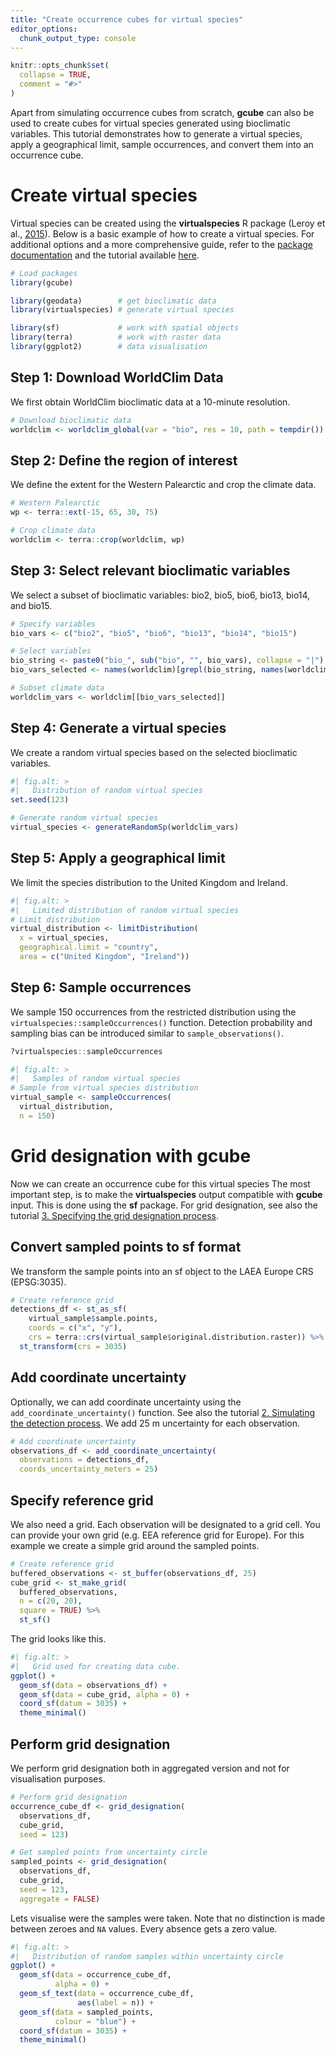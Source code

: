 ```yaml
---
title: "Create occurrence cubes for virtual species"
editor_options: 
  chunk_output_type: console
---
```


```r
knitr::opts_chunk$set(
  collapse = TRUE,
  comment = "#>"
)
```

Apart from simulating occurrence cubes from scratch, **gcube** can also be used to create cubes for virtual species generated using bioclimatic variables. This tutorial demonstrates how to generate a virtual species, apply a geographical limit, sample occurrences, and convert them into an occurrence cube.

# Create virtual species

Virtual species can be created using the **virtualspecies** R package (Leroy et al., [2015](https://doi.org/10.1111/ecog.01388)).
Below is a basic example of how to create a virtual species.
For additional options and a more comprehensive guide, refer to the [package documentation](https://cran.r-project.org/web/packages/virtualspecies/index.html) and the tutorial available [here](https://borisleroy.com/files/virtualspecies-tutorial.html).

```r
# Load packages
library(gcube)

library(geodata)        # get bioclimatic data
library(virtualspecies) # generate virtual species

library(sf)             # work with spatial objects
library(terra)          # work with raster data
library(ggplot2)        # data visualisation
```

## Step 1: Download WorldClim Data

We first obtain WorldClim bioclimatic data at a 10-minute resolution.

```r
# Download bioclimatic data
worldclim <- worldclim_global(var = "bio", res = 10, path = tempdir())
```

## Step 2: Define the region of interest

We define the extent for the Western Palearctic and crop the climate data.

```r
# Western Palearctic
wp <- terra::ext(-15, 65, 30, 75)

# Crop climate data
worldclim <- terra::crop(worldclim, wp)
```

## Step 3: Select relevant bioclimatic variables

We select a subset of bioclimatic variables: bio2, bio5, bio6, bio13, bio14, and bio15.

```r
# Specify variables
bio_vars <- c("bio2", "bio5", "bio6", "bio13", "bio14", "bio15")

# Select variables
bio_string <- paste0("bio_", sub("bio", "", bio_vars), collapse = "|")
bio_vars_selected <- names(worldclim)[grepl(bio_string, names(worldclim))]

# Subset climate data
worldclim_vars <- worldclim[[bio_vars_selected]]
```

## Step 4: Generate a virtual species

We create a random virtual species based on the selected bioclimatic variables.

```r
#| fig.alt: >
#|   Distribution of random virtual species
set.seed(123)

# Generate random virtual species
virtual_species <- generateRandomSp(worldclim_vars)
```

## Step 5: Apply a geographical limit

We limit the species distribution to the United Kingdom and Ireland.

```r
#| fig.alt: >
#|   Limited distribution of random virtual species
# Limit distribution
virtual_distribution <- limitDistribution(
  x = virtual_species,
  geographical.limit = "country",
  area = c("United Kingdom", "Ireland"))
```

## Step 6: Sample occurrences

We sample 150 occurrences from the restricted distribution using the `virtualspecies::sampleOccurrences()` function.
Detection probability and sampling bias can be introduced similar to `sample_observations()`.

```r
?virtualspecies::sampleOccurrences
```

```r
#| fig.alt: >
#|   Samples of random virtual species
# Sample from virtual species distribution
virtual_sample <- sampleOccurrences(
  virtual_distribution,
  n = 150)
```

# Grid designation with gcube

Now we can create an occurrence cube for this virtual species
The most important step, is to make the **virtualspecies** output compatible with **gcube** input.
This is done using the **sf** package.
For grid designation, see also the tutorial [3. Specifying the grid designation process](https://b-cubed-eu.github.io/gcube/articles/grid-designation-process.html).

## Convert sampled points to sf format

We transform the sample points into an sf object to the LAEA Europe CRS (EPSG:3035).

```r
# Create reference grid
detections_df <- st_as_sf(
    virtual_sample$sample.points,
    coords = c("x", "y"),
    crs = terra::crs(virtual_sample$original.distribution.raster)) %>%
  st_transform(crs = 3035)
```

## Add coordinate uncertainty

Optionally, we can add coordinate uncertainty using the `add_coordinate_uncertainty()` function.
See also the tutorial [2. Simulating the detection process](https://b-cubed-eu.github.io/gcube/articles/detection-process.html).
We add 25 m uncertainty for each observation.

```r
# Add coordinate uncertainty
observations_df <- add_coordinate_uncertainty(
  observations = detections_df,
  coords_uncertainty_meters = 25)
```

## Specify reference grid

We also need a grid. Each observation will be designated to a grid cell.
You can provide your own grid (e.g. EEA reference grid for Europe).
For this example we create a simple grid around the sampled points.

```r
# Create reference grid
buffered_observations <- st_buffer(observations_df, 25)
cube_grid <- st_make_grid(
  buffered_observations,
  n = c(20, 20),
  square = TRUE) %>%
  st_sf()
```

The grid looks like this.

```r
#| fig.alt: >
#|   Grid used for creating data cube.
ggplot() +
  geom_sf(data = observations_df) +
  geom_sf(data = cube_grid, alpha = 0) +
  coord_sf(datum = 3035) +
  theme_minimal()
```

## Perform grid designation

We perform grid designation both in aggregated version and not for visualisation purposes.

```r
# Perform grid designation
occurrence_cube_df <- grid_designation(
  observations_df,
  cube_grid,
  seed = 123)
```

```r
# Get sampled points from uncertainty circle
sampled_points <- grid_designation(
  observations_df,
  cube_grid,
  seed = 123,
  aggregate = FALSE)
```

Lets visualise were the samples were taken.
Note that no distinction is made between zeroes and `NA` values.
Every absence gets a zero value.

```r
#| fig.alt: >
#|   Distribution of random samples within uncertainty circle
ggplot() +
  geom_sf(data = occurrence_cube_df,
          alpha = 0) +
  geom_sf_text(data = occurrence_cube_df,
               aes(label = n)) +
  geom_sf(data = sampled_points,
          colour = "blue") +
  coord_sf(datum = 3035) +
  theme_minimal()
```
